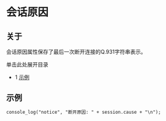# 会话原因

## 关于

会话原因属性保存了最后一次断开连接的Q.931字符串表示。

单击此处展开目录

- 1 [示例](#示例)

## 示例

```xml
console_log("notice", "断开原因: " + session.cause + "\n");
```